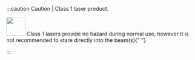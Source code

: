 :::caution Caution | Class 1 laser product.

<img
  src="/img/icon_safety_laser_radiation.png"
  width="50"
/>
Class 1 lasers provide no hazard during normal use, however it is not recommended to stare directly into the beam(s){" "}

:::
